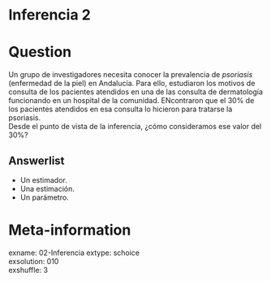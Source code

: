 # Inferencia 2

Question
========

Un grupo de investigadores necesita conocer la prevalencia de *psoriasis* (enfermedad de la piel) en Andalucía. Para ello, estudiaron los motivos de consulta de los pacientes atendidos en una de las consulta de dermatología funcionando en un hospital de la comunidad. ENcontraron que el 30% de los pacientes atendidos en esa consulta lo hicieron para tratarse la psoriasis.  
Desde el punto de vista de la inferencia, ¿cómo consideramos ese valor del 30%?

Answerlist
----------
* Un estimador.  
* Una estimación.  
*	Un parámetro.  


Meta-information
================
exname: 02-Inferencia
extype: schoice  
exsolution: 010  
exshuffle: 3  

